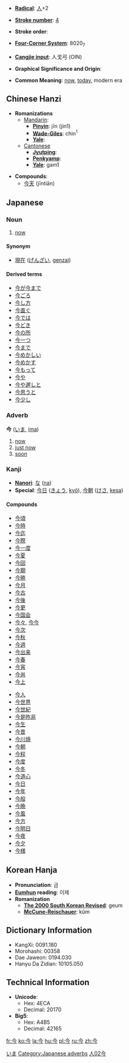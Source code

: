 * '''[[Wiktionary:Chinese radical index| Radical]]''': [[Wiktionary:Chinese radical index 人|人]]+2

* '''[[Wiktionary:Chinese total strokes index|Stroke number]]''': [[Wiktionary:Chinese total strokes index 4|4]]

* '''Stroke order''': 

* '''[[Wiktionary:Chinese four corner index|Four-Corner System]]''': 8020<sub>7</sub>

* '''[[Wiktionary:Chinese Cangjie index|Cangjie input]]''': 人戈弓 (OIN)

* '''Graphical Significance and Origin''': 

* '''Common Meaning''': [[now]], [[today]], modern era

== Chinese Hanzi ==

* '''Romanizations'''
** [[Mandarin]]:
*** '''[[Pinyin]]''': jīn (jin1)
*** '''[[Wade-Giles]]''': chin<sup>1</sup>
*** '''[[Yale]]''': 
**[[Cantonese]]
***'''[[Jyutping]]''':
***'''[[Penkyamp]]''': 
***'''[[Yale]]''': gam1

*'''Compounds''':
**[[今天]] (jīntiān)

== Japanese ==
[[Category:Japanese language|いま]]
===Noun===
{{janoun|いま|ima}}
# [[now]]

====Synonym====
*[[現在]] ([[げんざい]], [[genzai]])
====Derived terms====
*[[今が今まで]]
*[[今ごろ]]
*[[今し方]]
*[[今直ぐ]]
*[[今では]]
*[[今どき]]
*[[今の所]]
*[[今一つ]]
*[[今まで]]
*[[今めかしい]]
*[[今めかす]]
*[[今もって]]
*[[今や]]
*[[今や遅しと]]
*[[今思うと]]
*[[今少し]]


===Adverb===
[[Category:Japanese adverbs]]
'''今''' ([[いま]], [[ima]])
# [[now]]
# [[just now]]
# [[soon]]

===Kanji===
{{kanji|[[こん]] ([[kon]]), [[きん]] ([[kin]])|[[いま]] ([[ima]])}}
*'''[[Nanori]]''': [[な]] ([[na]])
*'''Special''': [[今日]] ([[きょう]], [[kyō]]), [[今朝]] ([[けさ]], [[kesa]])
====Compounds====
{{top}}
*[[今頃]]
*[[今時]]
*[[今迄]]
*[[今際]]
*[[今一度]]
*[[今夏]]
*[[今回]]
*[[今期]]
*[[今暁]]
*[[今月]]
*[[今古]]
*[[今後]]
*[[今更]]
*[[今国会]]
*[[今々]], [[今今]]
*[[今次]]
*[[今秋]]
*[[今週]]
*[[今出来]]
*[[今春]]
*[[今宵]]
*[[今尚]]
*[[今上]]
{{mid}}
*[[今人]]
*[[今世界]]
*[[今世紀]]
*[[今是昨非]]
*[[今生]]
*[[今昔]]
*[[今川焼]]
*[[今朝]]
*[[今程]]
*[[今度]]
*[[今冬]]
*[[今道心]]
*[[今日]]
*[[今年]]
*[[今般]]
*[[今晩]]
*[[今風]]
*[[今方]]
*[[今明日]]
*[[今夜]]
*[[今夕]]
*[[今様]]
{{bottom}}

== Korean Hanja ==

* '''Pronunciation''': 금
* '''[[Eumhun]] reading''': 이제
* '''Romanization'''
** '''[[The 2000 South Korean Revised Romanization|The 2000 South Korean Revised]]''': geum
** '''[[McCune-Reischauer]]''': kŭm

== Dictionary Information ==

* KangXi: 0091.180
* Morohashi: 00358
* Dae Jaweon: 0194.030
* Hanyu Da Zidian: 10105.050

== Technical Information ==

* '''Unicode''':
** Hex: 4ECA
** Decimal: 20170
* '''Big5''':
** Hex: A4B5
** Decimal: 42165

[[Category:Japanese kanji|人02今]]

[[fr:今]]
[[ko:今]]
[[la:今]]
[[hu:今]]
[[pl:今]]
[[ru:今]]
[[zh:今]]